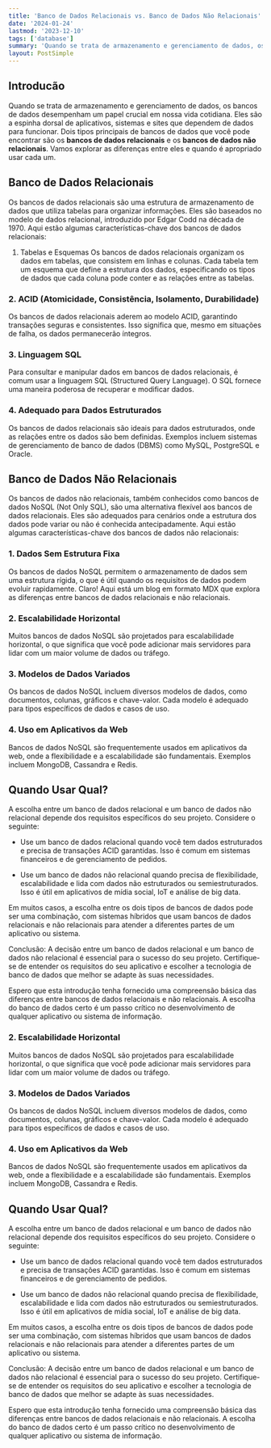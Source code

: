 ```yaml
---
title: 'Banco de Dados Relacionais vs. Banco de Dados Não Relacionais'
date: '2024-01-24'
lastmod: '2023-12-10'
tags: ['database']
summary: 'Quando se trata de armazenamento e gerenciamento de dados, os bancos de dados desempenham um papel crucial em nossa vida cotidiana. Eles são a espinha dorsal de aplicativos, sistemas e sites que dependem de dados para funcionar. Dois tipos principais de bancos de dados que você pode encontrar são os **bancos de dados relacionais** e os **bancos de dados não relacionais. Vamos explorar as diferenças entre eles e quando é apropriado usar cada um.'
layout: PostSimple
---
```


## Introducão

Quando se trata de armazenamento e gerenciamento de dados, os bancos de dados desempenham um papel crucial em nossa vida cotidiana. Eles são a espinha dorsal de aplicativos, sistemas e sites que dependem de dados para funcionar. Dois tipos principais de bancos de dados que você pode encontrar são os **bancos de dados relacionais** e os **bancos de dados não relacionais**. Vamos explorar as diferenças entre eles e quando é apropriado usar cada um.

## Banco de Dados Relacionais

Os bancos de dados relacionais são uma estrutura de armazenamento de dados que utiliza tabelas para organizar informações. Eles são baseados no modelo de dados relacional, introduzido por Edgar Codd na década de 1970. Aqui estão algumas características-chave dos bancos de dados relacionais:

 1. Tabelas e Esquemas
Os bancos de dados relacionais organizam os dados em tabelas, que consistem em linhas e colunas. Cada tabela tem um esquema que define a estrutura dos dados, especificando os tipos de dados que cada coluna pode conter e as relações entre as tabelas.

### 2. ACID (Atomicidade, Consistência, Isolamento, Durabilidade)
Os bancos de dados relacionais aderem ao modelo ACID, garantindo transações seguras e consistentes. Isso significa que, mesmo em situações de falha, os dados permanecerão íntegros.

### 3. Linguagem SQL
Para consultar e manipular dados em bancos de dados relacionais, é comum usar a linguagem SQL (Structured Query Language). O SQL fornece uma maneira poderosa de recuperar e modificar dados.

### 4. Adequado para Dados Estruturados
Os bancos de dados relacionais são ideais para dados estruturados, onde as relações entre os dados são bem definidas. Exemplos incluem sistemas de gerenciamento de banco de dados (DBMS) como MySQL, PostgreSQL e Oracle.

## Banco de Dados Não Relacionais

Os bancos de dados não relacionais, também conhecidos como bancos de dados NoSQL (Not Only SQL), são uma alternativa flexível aos bancos de dados relacionais. Eles são adequados para cenários onde a estrutura dos dados pode variar ou não é conhecida antecipadamente. Aqui estão algumas características-chave dos bancos de dados não relacionais:

### 1. Dados Sem Estrutura Fixa
Os bancos de dados NoSQL permitem o armazenamento de dados sem uma estrutura rígida, o que é útil quando os requisitos de dados podem evoluir rapidamente.
Claro! Aqui está um blog em formato MDX que explora as diferenças entre bancos de dados relacionais e não relacionais.

### 2. Escalabilidade Horizontal
Muitos bancos de dados NoSQL são projetados para escalabilidade horizontal, o que significa que você pode adicionar mais servidores para lidar com um maior volume de dados ou tráfego.

### 3. Modelos de Dados Variados
Os bancos de dados NoSQL incluem diversos modelos de dados, como documentos, colunas, gráficos e chave-valor. Cada modelo é adequado para tipos específicos de dados e casos de uso.

### 4. Uso em Aplicativos da Web
Bancos de dados NoSQL são frequentemente usados em aplicativos da web, onde a flexibilidade e a escalabilidade são fundamentais. Exemplos incluem MongoDB, Cassandra e Redis.

## Quando Usar Qual?

A escolha entre um banco de dados relacional e um banco de dados não relacional depende dos requisitos específicos do seu projeto. Considere o seguinte:

- Use um banco de dados relacional quando você tem dados estruturados e precisa de transações ACID garantidas. Isso é comum em sistemas financeiros e de gerenciamento de pedidos.

- Use um banco de dados não relacional quando precisa de flexibilidade, escalabilidade e lida com dados não estruturados ou semiestruturados. Isso é útil em aplicativos de mídia social, IoT e análise de big data.

Em muitos casos, a escolha entre os dois tipos de bancos de dados pode ser uma combinação, com sistemas híbridos que usam bancos de dados relacionais e não relacionais para atender a diferentes partes de um aplicativo ou sistema.

Conclusão: A decisão entre um banco de dados relacional e um banco de dados não relacional é essencial para o sucesso do seu projeto. Certifique-se de entender os requisitos do seu aplicativo e escolher a tecnologia de banco de dados que melhor se adapte às suas necessidades.

Espero que esta introdução tenha fornecido uma compreensão básica das diferenças entre bancos de dados relacionais e não relacionais. A escolha do banco de dados certo é um passo crítico no desenvolvimento de qualquer aplicativo ou sistema de informação.
### 2. Escalabilidade Horizontal
Muitos bancos de dados NoSQL são projetados para escalabilidade horizontal, o que significa que você pode adicionar mais servidores para lidar com um maior volume de dados ou tráfego.

### 3. Modelos de Dados Variados
Os bancos de dados NoSQL incluem diversos modelos de dados, como documentos, colunas, gráficos e chave-valor. Cada modelo é adequado para tipos específicos de dados e casos de uso.

### 4. Uso em Aplicativos da Web
Bancos de dados NoSQL são frequentemente usados em aplicativos da web, onde a flexibilidade e a escalabilidade são fundamentais. Exemplos incluem MongoDB, Cassandra e Redis.

## Quando Usar Qual?

A escolha entre um banco de dados relacional e um banco de dados não relacional depende dos requisitos específicos do seu projeto. Considere o seguinte:

- Use um banco de dados relacional quando você tem dados estruturados e precisa de transações ACID garantidas. Isso é comum em sistemas financeiros e de gerenciamento de pedidos.

- Use um banco de dados não relacional quando precisa de flexibilidade, escalabilidade e lida com dados não estruturados ou semiestruturados. Isso é útil em aplicativos de mídia social, IoT e análise de big data.

Em muitos casos, a escolha entre os dois tipos de bancos de dados pode ser uma combinação, com sistemas híbridos que usam bancos de dados relacionais e não relacionais para atender a diferentes partes de um aplicativo ou sistema.

Conclusão: A decisão entre um banco de dados relacional e um banco de dados não relacional é essencial para o sucesso do seu projeto. Certifique-se de entender os requisitos do seu aplicativo e escolher a tecnologia de banco de dados que melhor se adapte às suas necessidades.

Espero que esta introdução tenha fornecido uma compreensão básica das diferenças entre bancos de dados relacionais e não relacionais. A escolha do banco de dados certo é um passo crítico no desenvolvimento de qualquer aplicativo ou sistema de informação.